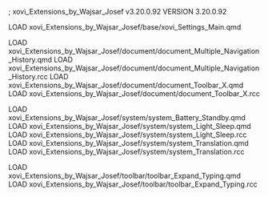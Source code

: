 ; xovi_Extensions_by_Wajsar_Josef v3.20.0.92
VERSION 3.20.0.92

LOAD xovi_Extensions_by_Wajsar_Josef/base/xovi_Settings_Main.qmd

LOAD xovi_Extensions_by_Wajsar_Josef/document/document_Multiple_Navigation_History.qmd
LOAD xovi_Extensions_by_Wajsar_Josef/document/document_Multiple_Navigation_History.rcc
LOAD xovi_Extensions_by_Wajsar_Josef/document/document_Toolbar_X.qmd
LOAD xovi_Extensions_by_Wajsar_Josef/document/document_Toolbar_X.rcc

LOAD xovi_Extensions_by_Wajsar_Josef/system/system_Battery_Standby.qmd
LOAD xovi_Extensions_by_Wajsar_Josef/system/system_Light_Sleep.qmd
LOAD xovi_Extensions_by_Wajsar_Josef/system/system_Light_Sleep.rcc
LOAD xovi_Extensions_by_Wajsar_Josef/system/system_Translation.qmd
LOAD xovi_Extensions_by_Wajsar_Josef/system/system_Translation.rcc

LOAD xovi_Extensions_by_Wajsar_Josef/toolbar/toolbar_Expand_Typing.qmd
LOAD xovi_Extensions_by_Wajsar_Josef/toolbar/toolbar_Expand_Typing.rcc
